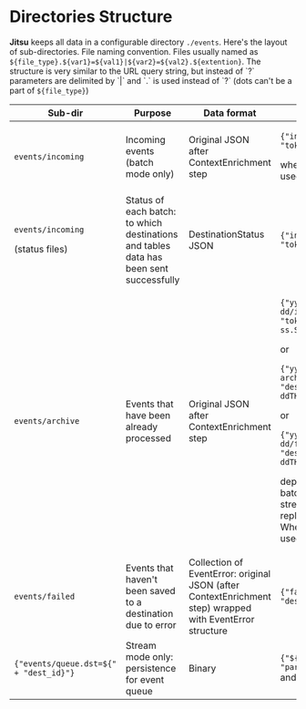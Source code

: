 # Directories Structure

**Jitsu** keeps all data in a configurable directory `./events`. Here's the layout of sub-directories. File naming convention. Files usually named as `${file_type}.${var1}=${val1}|${var2}=${val2}.${extention}`. The structure is very similar to the URL query string, but instead of \`?\` parameters are delimited by \`\|\` and \`.\` is used instead of \`?\` \(dots can't be a part of `${file_type}`\)

<table>
    <thead>
    <tr>
        <th>Sub-dir</th>
        <th>Purpose</th>
        <th>Data format</th>
        <th>Filename pattern</th>
    </tr>
    </thead>
    <tbody>
    <tr>
        <td><code inline={true}>events/incoming</code>
        </td>
        <td>Incoming events (batch mode only)</td>
        <td>Original JSON after ContextEnrichment step</td>
        <td>
            <p><code inline={true}>{"incoming.tok=${" + "tok}.log"}</code>
            </p>
            <p>where <code inline={true}>{"${" + "tok}"}</code> is used API token id</p>
        </td>
    </tr>
    <tr>
        <td>
            <p><code inline={true}>events/incoming</code>
            </p>
            <p>(status files)</p>
        </td>
        <td>Status of each batch: to which destinations and tables data has been sent
            successfully</td>
        <td>DestinationStatus JSON</td>
        <td><code inline={true}>{"incoming.tok=${" + "tok}.log.status"}</code>
        </td>
    </tr>
    <tr>
        <td><code inline={true}>events/archive</code>
        </td>
        <td>Events that have been already processed</td>
        <td>Original JSON after ContextEnrichment step</td>
        <td>
            <p><code inline={true}>{"yyyy-mm-dd/incoming.tok=${" + "tok}-yyyy-mm-ddTHH-mm-ss.SSS.log.gz"} </code></p>
            <p>or</p>
            <p><code inline={true}>{"yyyy-mm-dd/streaming-archive.dst=${" + "destination_id}-yyyy-mm-ddTHH-mm-ss.SSS.log.gz"} </code></p>
            <p>or</p>
            <p><code inline={true}>{"yyyy-mm-dd/failed.dst=${" + "destination_id}-yyyy-mm-ddTHH-mm-ss.SSS.log.gz"} </code>
            </p>
            <p>depend on events from batch destination or stream destination or replaying
                failed events. Where {"${" + "tok}"} is used API token id</p>
        </td>
    </tr>
    <tr>
        <td><code inline={true}>events/failed</code>
        </td>
        <td>Events that haven&apos;t been saved to a destination due to error</td>
        <td
        >Collection of EventError: original JSON (after ContextEnrichment step)
            wrapped with EventError structure</td>
        <td><code inline={true}>{"failed.dst=${" + "destination_id}.log"}</code>
        </td>
    </tr>
    <tr>
        <td><code inline={true}>{"events/queue.dst=${" + "dest_id}"}</code>
        </td>
        <td>Stream mode only: persistence for event queue</td>
        <td>Binary</td>
        <td><code inline={true}>{"${" + "partition_number}.dque"}</code> and <code inline={true}>lock.lock</code>
        </td>
    </tr>
    </tbody>
</table>

